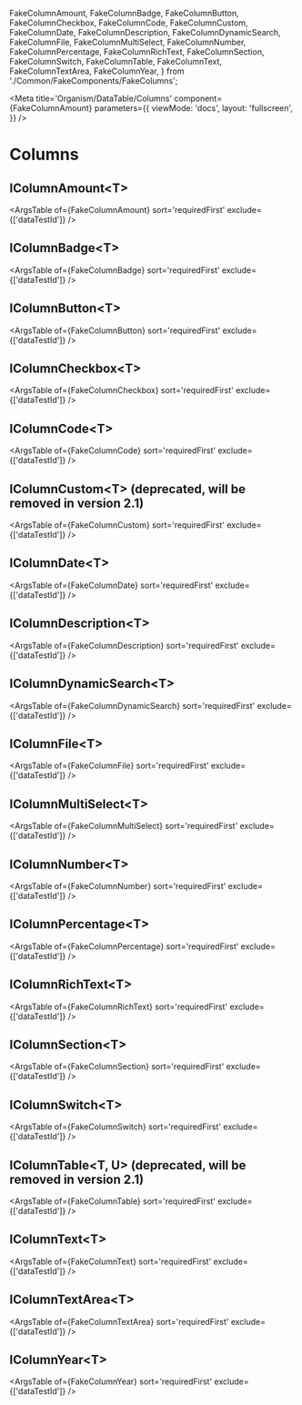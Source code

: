 
  FakeColumnAmount,
  FakeColumnBadge,
  FakeColumnButton,
  FakeColumnCheckbox,
  FakeColumnCode,
  FakeColumnCustom,
  FakeColumnDate,
  FakeColumnDescription,
  FakeColumnDynamicSearch,
  FakeColumnFile,
  FakeColumnMultiSelect,
  FakeColumnNumber,
  FakeColumnPercentage,
  FakeColumnRichText,
  FakeColumnSection,
  FakeColumnSwitch,
  FakeColumnTable,
  FakeColumnText,
  FakeColumnTextArea,
  FakeColumnYear,
} from './Common/FakeComponents/FakeColumns';

<Meta
  title='Organism/DataTable/Columns'
  component={FakeColumnAmount}
  parameters={{
    viewMode: 'docs',
    layout: 'fullscreen',
  }}
/>

# Columns

## IColumnAmount<T\>

<ArgsTable of={FakeColumnAmount} sort='requiredFirst' exclude={['dataTestId']} />

## IColumnBadge<T\>

<ArgsTable of={FakeColumnBadge} sort='requiredFirst' exclude={['dataTestId']} />

## IColumnButton<T\>

<ArgsTable of={FakeColumnButton} sort='requiredFirst' exclude={['dataTestId']} />

## IColumnCheckbox<T\>

<ArgsTable of={FakeColumnCheckbox} sort='requiredFirst' exclude={['dataTestId']} />

## IColumnCode<T\>

<ArgsTable of={FakeColumnCode} sort='requiredFirst' exclude={['dataTestId']} />

## IColumnCustom<T\> (deprecated, will be removed in version 2.1)

<ArgsTable of={FakeColumnCustom} sort='requiredFirst' exclude={['dataTestId']} />

## IColumnDate<T\>

<ArgsTable of={FakeColumnDate} sort='requiredFirst' exclude={['dataTestId']} />

## IColumnDescription<T\>

<ArgsTable of={FakeColumnDescription} sort='requiredFirst' exclude={['dataTestId']} />

## IColumnDynamicSearch<T\>

<ArgsTable of={FakeColumnDynamicSearch} sort='requiredFirst' exclude={['dataTestId']} />

## IColumnFile<T\>

<ArgsTable of={FakeColumnFile} sort='requiredFirst' exclude={['dataTestId']} />

## IColumnMultiSelect<T\>

<ArgsTable of={FakeColumnMultiSelect} sort='requiredFirst' exclude={['dataTestId']} />

## IColumnNumber<T\>

<ArgsTable of={FakeColumnNumber} sort='requiredFirst' exclude={['dataTestId']} />

## IColumnPercentage<T\>

<ArgsTable of={FakeColumnPercentage} sort='requiredFirst' exclude={['dataTestId']} />

## IColumnRichText<T\>

<ArgsTable of={FakeColumnRichText} sort='requiredFirst' exclude={['dataTestId']} />

## IColumnSection<T\>

<ArgsTable of={FakeColumnSection} sort='requiredFirst' exclude={['dataTestId']} />

## IColumnSwitch<T\>

<ArgsTable of={FakeColumnSwitch} sort='requiredFirst' exclude={['dataTestId']} />

## IColumnTable<T, U\> (deprecated, will be removed in version 2.1)

<ArgsTable of={FakeColumnTable} sort='requiredFirst' exclude={['dataTestId']} />

## IColumnText<T\>

<ArgsTable of={FakeColumnText} sort='requiredFirst' exclude={['dataTestId']} />

## IColumnTextArea<T\>

<ArgsTable of={FakeColumnTextArea} sort='requiredFirst' exclude={['dataTestId']} />

## IColumnYear<T\>

<ArgsTable of={FakeColumnYear} sort='requiredFirst' exclude={['dataTestId']} />
